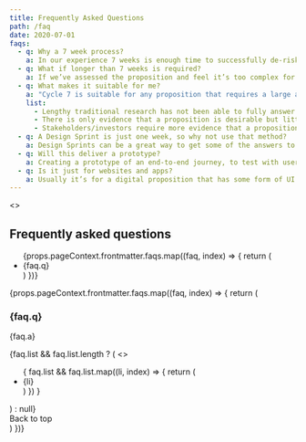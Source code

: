 ```yaml
---
title: Frequently Asked Questions
path: /faq
date: 2020-07-01
faqs: 
  - q: Why a 7 week process?
    a: In our experience 7 weeks is enough time to successfully de-risk a proposition. If it was any shorter it wouldn’t allow enough time for iteration and pivoting. It also wouldn’t allow enough time to recruit key users to test with. A longer process inevitably ends up with more waste, the amount that is learnt quickly deteriorates and experiments can become over-engineered.
  - q: What if longer than 7 weeks is required?
    a: If we’ve assessed the proposition and feel it’s too complex for 7 weeks, we can consider running 2 or more Cycle 7 projects. They could be run simultaneously or staggered so that learnings from one can feed into the other.
  - q: What makes it suitable for me?
    a: "Cycle 7 is suitable for any proposition that requires a large amount of investmentment to get off the ground but still carries significant risk and uncertainty. Typical scenarios include:"
    list:
      - Lengthy traditional research has not been able to fully answer the important questions.
      - There is only evidence that a proposition is desirable but little is known about the feasibility or viability.
      - Stakeholders/investors require more evidence that a proposition has enough potential, such as validated hypotheses.
  - q: A Design Sprint is just one week, so why not use that method?
    a: Design Sprints can be a great way to get some of the answers to important business questions but often only at a very high level and more complicated questions are often avoided. Usually Cycle 7 teams require experts to be brought in and out and hard to reach people need to be interviewed. This can take time to organise; a shorter process would simply miss out critical nuggets of information.
  - q: Will this deliver a prototype?
    a: Creating a prototype of an end-to-end journey, to test with users, seems like a common sense approach. It can also feel like the natural stepping stone to creating an MVP. But you may end up building for the sake of it and miss answering the more difficult and important questions first. Instead, we build experiences that are carefully designed to test hypotheses. These experiences can sometimes form part of a user journey but usually it’s a proof of concept for each prioritised feature.
  - q: Is it just for websites and apps?
    a: Usually it’s for a digital proposition that has some form of UI but other flavours could be hardware or research based. Also, Voice and IoT devices are becoming more and more part of our lives, so these may replace a traditional UI in some cases.
---
```



<Layout>
  <>
    <div>
      <Link to="/"><Cycle7LogoSvg /></Link>
    </div>
    <h2>Frequently asked questions</h2>
    <ul id="c7-questions" className="grav-o-reset-list">
      {props.pageContext.frontmatter.faqs.map((faq, index) => {
        return (
          <li key={index}><ScrollLink to={`faq${index}`} href={`#faq${index}`} duration={500} smooth={true} offset={-80}>{faq.q}</ScrollLink></li>
        )
      })}
    </ul>
    <article className="grav-u-pb-xl">
      {props.pageContext.frontmatter.faqs.map((faq, index) => {
        return (
          <div key={`faq-a${index}`} id={`faq${index}`}>
            <h3>{faq.q}</h3>
            <p>{faq.a}</p>
            {faq.list && faq.list.length ? (
              <>
                <ul>
                {
                  faq.list && faq.list.map((li, index) => {
                    return (
                      <li key={li}>{li}</li>
                    )
                  })
                }
              </ul>
              </>
            ) : null}
            <div>
              <ScrollLink to="c7-questions" href="#c7-questions" duration={500} smooth={true} offset={-80}>
                Back to top
              </ScrollLink>
            </div>
          </div>
        )
      })}
    </article>
  </>
</Layout>

